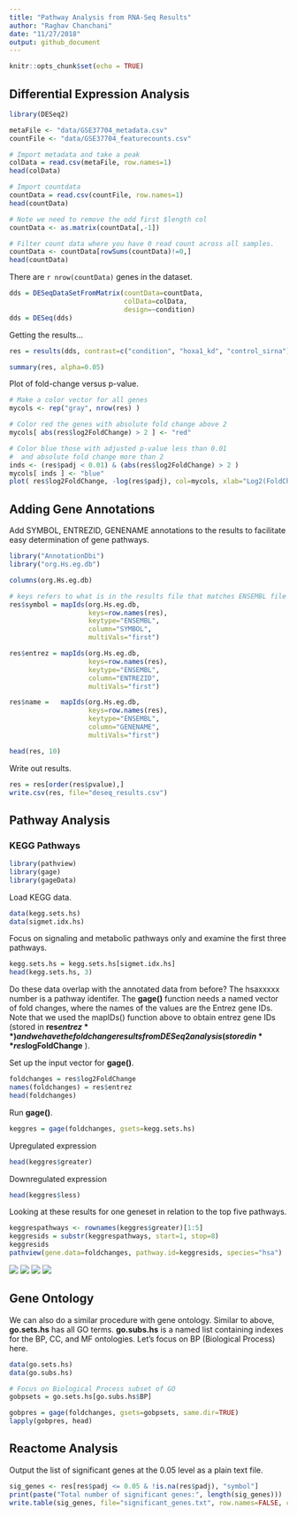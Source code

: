 ```yaml
---
title: "Pathway Analysis from RNA-Seq Results"
author: "Raghav Chanchani"
date: "11/27/2018"
output: github_document
---
```


```r
knitr::opts_chunk$set(echo = TRUE)
```

## Differential Expression Analysis
```r
library(DESeq2)
```
```r
metaFile <- "data/GSE37704_metadata.csv"
countFile <- "data/GSE37704_featurecounts.csv"

# Import metadata and take a peak
colData = read.csv(metaFile, row.names=1)
head(colData)

# Import countdata
countData = read.csv(countFile, row.names=1)
head(countData)
```
```r
# Note we need to remove the odd first $length col
countData <- as.matrix(countData[,-1])

# Filter count data where you have 0 read count across all samples.
countData <- countData[rowSums(countData)!=0,]
head(countData)
```
There are `r nrow(countData)` genes in the dataset. 
```r
dds = DESeqDataSetFromMatrix(countData=countData,
                             colData=colData,
                             design=~condition)
dds = DESeq(dds)
```
Getting the results...
```r
res = results(dds, contrast=c("condition", "hoxa1_kd", "control_sirna"))
```
```r
summary(res, alpha=0.05)
```
Plot of fold-change versus p-value.
```r
# Make a color vector for all genes
mycols <- rep("gray", nrow(res) )

# Color red the genes with absolute fold change above 2
mycols[ abs(res$log2FoldChange) > 2 ] <- "red"

# Color blue those with adjusted p-value less than 0.01
#  and absolute fold change more than 2
inds <- (res$padj < 0.01) & (abs(res$log2FoldChange) > 2 )
mycols[ inds ] <- "blue"
plot( res$log2FoldChange, -log(res$padj), col=mycols, xlab="Log2(FoldChange)", ylab="-Log(P-value)" )
```

## Adding Gene Annotations
Add SYMBOL, ENTREZID, GENENAME annotations to the results to facilitate easy determination of gene pathways.
```r
library("AnnotationDbi")
library("org.Hs.eg.db")

columns(org.Hs.eg.db)

# keys refers to what is in the results file that matches ENSEMBL file
res$symbol = mapIds(org.Hs.eg.db,
                    keys=row.names(res), 
                    keytype="ENSEMBL",
                    column="SYMBOL",
                    multiVals="first")

res$entrez = mapIds(org.Hs.eg.db,
                    keys=row.names(res),
                    keytype="ENSEMBL",
                    column="ENTREZID",
                    multiVals="first")

res$name =   mapIds(org.Hs.eg.db,
                    keys=row.names(res),
                    keytype="ENSEMBL",
                    column="GENENAME",
                    multiVals="first")

head(res, 10)
```

Write out results.
```r
res = res[order(res$pvalue),]
write.csv(res, file="deseq_results.csv")
```

## Pathway Analysis

### KEGG Pathways
```r
library(pathview)
library(gage)
library(gageData)
```
Load KEGG data.
```r
data(kegg.sets.hs)
data(sigmet.idx.hs)
```

Focus on signaling and metabolic pathways only and examine the first three pathways.
```r
kegg.sets.hs = kegg.sets.hs[sigmet.idx.hs]
head(kegg.sets.hs, 3)
```

Do these data overlap with the annotated data from before? The hsaxxxxx number is a pathway identifer. The **gage()** function needs a named vector of fold changes, where the names of the values are the Entrez gene IDs. Note that we used the mapIDs() function above to obtain entrez gene IDs (stored in **res$entrez**) and we have the fold change results from DESeq2 analysis (stored in **res$logFoldChange** ).

Set up the input vector for **gage()**.
```r
foldchanges = res$log2FoldChange
names(foldchanges) = res$entrez
head(foldchanges)
```
Run **gage()**.
```r
keggres = gage(foldchanges, gsets=kegg.sets.hs)
```
Upregulated expression
```r
head(keggres$greater)
```

Downregulated expression
```r
head(keggres$less)
```

Looking at these results for one geneset in relation to the top five pathways.
```r
keggrespathways <- rownames(keggres$greater)[1:5]
keggresids = substr(keggrespathways, start=1, stop=8)
keggresids
pathview(gene.data=foldchanges, pathway.id=keggresids, species="hsa")
```
![](hsa04630.pathview.png)
![](hsa00140.pathview.png)
![](hsa04142.pathview.png)
![](hsa04330.pathview.png)

## Gene Ontology

We can also do a similar procedure with gene ontology. Similar to above, **go.sets.hs** has all GO terms. **go.subs.hs** is a named list containing indexes for the BP, CC, and MF ontologies. Let’s focus on BP (Biological Process) here.
```r
data(go.sets.hs)
data(go.subs.hs)

# Focus on Biological Process subset of GO
gobpsets = go.sets.hs[go.subs.hs$BP]

gobpres = gage(foldchanges, gsets=gobpsets, same.dir=TRUE)
lapply(gobpres, head)
```

## Reactome Analysis

Output the list of significant genes at the 0.05 level as a plain text file.
```r
sig_genes <- res[res$padj <= 0.05 & !is.na(res$padj), "symbol"]
print(paste("Total number of significant genes:", length(sig_genes)))
write.table(sig_genes, file="significant_genes.txt", row.names=FALSE, col.names=FALSE, quote=FALSE)
```

